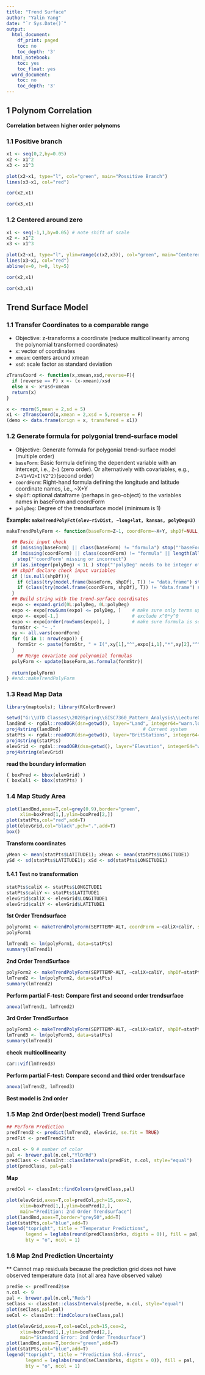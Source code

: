 ---
title: "Trend Surface"
author: "Yalin Yang"
date: "`r Sys.Date()`"
output:
  html_document:
    df_print: paged
    toc: no
    toc_depth: '3'
  html_notebook:
    toc: yes
    toc_float: yes
  word_document:
    toc: no
    toc_depth: '3'
---


## 1 Polynom Correlation

**Correlation between higher order polynoms**

### 1.1 Positive branch

```{r}
x1 <- seq(0,2,by=0.05)
x2 <- x1^2
x3 <- x1^3

plot(x2~x1, type="l", col="green", main="Possitive Branch")
lines(x3~x1, col="red")
```

```{r}
cor(x2,x1)
```
```{r}
cor(x3,x1)
```

### 1.2 Centered around zero

```{r}
x1 <- seq(-1,1,by=0.05) # note shift of scale
x2 <- x1^2
x3 <- x1^3

plot(x2~x1, type="l", ylim=range(c(x2,x3)), col="green", main="Centered around Zero")
lines(x3~x1, col="red")
abline(v=0, h=0, lty=5)
```
```{r}
cor(x2,x1)
```
```{r}
cor(x3,x1)
```

## Trend Surface Model

### 1.1 Transfer Coordinates to a comparable range

* Objective: z-transforms a coordinate (reduce multicollinearity among the polynomial transformed coordinates)
* `x`: vector of coordinates
* `xmean`: centers around xmean
* `xsd`: scale factor as standard deviation

```{r}
zTransCoord <- function(x,xmean,xsd,reverse=F){  
  if (reverse == F) x <- (x-xmean)/xsd
  else x <- x*xsd+xmean
  return(x)
} 

x <- rnorm(5,mean = 2,sd = 5)
x1 <- zTransCoord(x,xmean = 2,xsd = 5,reverse = F)
(demo <- data.frame(orign = x, transfered = x1))

```

### 1.2 Generate formula for polygonial trend-surface model

* Objective: Generate formula for polygonial trend-surface model (multiple order)
* `baseForm`: Basic formula defining the dependent variable with an intercept, i.e., `Z~1` (zero order). Or alternatively with covariables, e.g., `Z~V1+V2+I(V2^2)`(second order)
* `coordForm`: Right-hand formula defining the longitude and latitude coordinate names, i.e., ~X+Y
* `shpDf`:  optional dataframe (perhaps in geo-object) to the variables names in baseForm and coordForm 
* `polyDeg`: Degree of the trendsurface model (minimum is 1)

**Example:   `makeTrendPolyFct(elev~rivDist, ~long+lat, kansas, polyDeg=3)` **

```{r}
makeTrendPolyForm <- function(baseForm=Z~1, coordForm=~X+Y, shpDf=NULL, polyDeg=1){

  ## Basic input check
  if (missing(baseForm) || class(baseForm) != "formula") stop("'baseForm' missing or incorrect")
  if (missing(coordForm) || class(coordForm) != "formula" || length(all.vars(coordForm)) != 2)
    stop("'coordForm' missing or incorrect")
  if (as.integer(polyDeg) < 1L ) stop("'polyDeg' needs to be integer of 1 or above")
  ## shpDf declare check input variables
  if (!is.null(shpDf)){
    if (class(try(model.frame(baseForm, shpDf), T)) != "data.frame") stop("Incorrect variables in 'baseFrom'")
    if (class(try(model.frame(coordForm, shpDf), T)) != "data.frame") stop("Incorrect variables in 'coordFrom'")
  }
  ## Build string with the trend-surface coordinates
  expo <- expand.grid(0L:polyDeg, 0L:polyDeg)
  expo <- expo[rowSums(expo) <= polyDeg, ]    # make sure only terms up to polyDeg enter the formula
  expo <- expo[-1,]                           # exclude x^0*y^0
  expo <- expo[order(rowSums(expo)), ]        # make sure formula is sorted by the degree of the polynomial
  formStr <- "~ ."
  xy <- all.vars(coordForm)  
  for (i in 1: nrow(expo)) {
    formStr <- paste(formStr, " + I(",xy[1],"^",expo[i,1],"*",xy[2],"^",expo[i,2],")", sep="")  
  }  
    ## Merge covariate and polynomial formulas
  polyForm <- update(baseForm,as.formula(formStr))
  
  return(polyForm)
} #end::makeTrendPolyForm
```


### 1.3 Read Map Data

```{r message=FALSE, warning=FALSE}
library(maptools); library(RColorBrewer)

setwd("G:\\UTD_Classes\\2020Spring\\GISC7360_Pattern_Analysis\\Lecture05\\TrendShapeFiles")
landBnd <- rgdal::readOGR(dsn=getwd(), layer="Land", integer64="warn.loss")
proj4string(landBnd)                              # Current system
statPts <- rgdal::readOGR(dsn=getwd(), layer="BritStations", integer64="warn.loss")
proj4string(statPts)
elevGrid <- rgdal::readOGR(dsn=getwd(), layer="Elevation", integer64="warn.loss") 
proj4string(elevGrid)
```

**read the boundary information**

```{r}
( boxPred <- bbox(elevGrid) )
( boxCali <- bbox(statPts) )
```

### 1.4 Map Study Area

```{r}
plot(landBnd,axes=T,col=grey(0.9),border="green",
     xlim=boxPred[1,],ylim=boxPred[2,])
plot(statPts,col="red",add=T)
plot(elevGrid,col="black",pch=".",add=T)
box()
```

**Transform coordinates**

```{r}
yMean <- mean(statPts$LATITUDE1); xMean <- mean(statPts$LONGITUDE1)
ySd <- sd(statPts$LATITUDE1); xSd <- sd(statPts$LONGITUDE1)
```


#### 1.4.1 Test no transformation

```{r}
statPts$caliX <- statPts$LONGITUDE1
statPts$caliY <- statPts$LATITUDE1
elevGrid$caliX <- elevGrid$LONGITUDE1
elevGrid$caliY <- elevGrid$LATITUDE1
```

**1st Order Trendsurface**

```{r}
polyForm1 <- makeTrendPolyForm(SEPTTEMP~ALT, coordForm =~caliX+caliY, shpDf=statPts, polyDeg=1)
polyForm1
```

```{r}
lmTrend1 <- lm(polyForm1, data=statPts)
summary(lmTrend1)
```

**2nd Order TrendSurface**

```{r}
polyForm2 <- makeTrendPolyForm(SEPTTEMP~ALT, ~caliX+caliY, shpDf=statPts, polyDeg=2)
lmTrend2 <- lm(polyForm2, data=statPts)
summary(lmTrend2)
```

**Perform partial F-test: Compare first and second order trendsurface**

```{r}
anova(lmTrend1, lmTrend2)
```

**3rd Order TrendSurface**

```{r}
polyForm3 <- makeTrendPolyForm(SEPTTEMP~ALT, ~caliX+caliY, shpDf=statPts, polyDeg=3)
lmTrend3 <- lm(polyForm3, data=statPts)
summary(lmTrend3)
```

**check multicollinearity**

```{r}
car::vif(lmTrend3)
```

**Perform partial F-test: Compare second and third order trendsurface**

```{r}
anova(lmTrend2, lmTrend3)
```

**Best model is 2nd order**

### 1.5 Map 2nd Order(best model) Trend Surface

```{r}
## Perform Prediction
predTrend2 <- predict(lmTrend2, elevGrid, se.fit = TRUE)
predFit <- predTrend2$fit

n.col <- 9 # number of color
pal <- brewer.pal(n.col,"YlOrRd")
predClass <- classInt::classIntervals(predFit, n.col, style="equal")
plot(predClass, pal=pal)
```

**Map**

```{r fig.height=8, fig.width=13}
predCol <- classInt::findColours(predClass,pal)

plot(elevGrid,axes=T,col=predCol,pch=15,cex=2,
     xlim=boxPred[1,],ylim=boxPred[2,],
     main="Predition: 2nd Order Trendsurface")
plot(landBnd,axes=T,border="grey50",add=T)
plot(statPts,col="blue",add=T)
legend("topright", title = "Temperatur Predictions", 
       legend = leglabs(round(predClass$brks, digits = 0)), fill = pal, 
       bty = "o", ncol = 1)
```

### 1.6 Map 2nd Prediction Uncertainty

** Cannot map residuals because the prediction grid does not have observed temperature data (not all area have observed value)
```{r}
predSe <- predTrend2$se
n.col <- 9
pal <- brewer.pal(n.col,"Reds")
seClass <- classInt::classIntervals(predSe, n.col, style="equal")
plot(seClass,pal=pal)
seCol <- classInt::findColours(seClass,pal)
```

```{r fig.height=8, fig.width=13}
plot(elevGrid,axes=T,col=seCol,pch=15,cex=2,
     xlim=boxPred[1,],ylim=boxPred[2,],
     main="Standard Error: 2nd Order Trendsurface")
plot(landBnd,axes=T,border="green",add=T)
plot(statPts,col="blue",add=T)
legend("topright", title = "Prediction Std.-Erros", 
       legend = leglabs(round(seClass$brks, digits = 0)), fill = pal, 
       bty = "o", ncol = 1)
```

